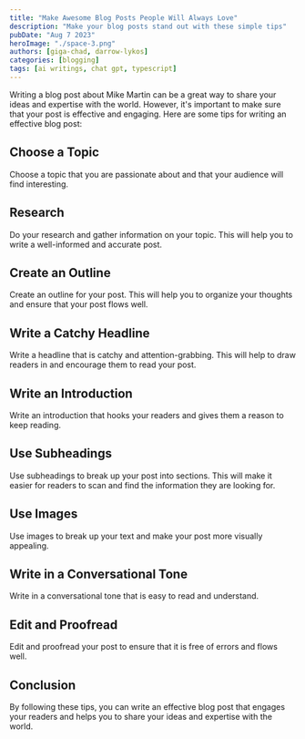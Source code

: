 ---
title: "Make Awesome Blog Posts People Will Always Love"
description: "Make your blog posts stand out with these simple tips"
pubDate: "Aug 7 2023"
heroImage: "./space-3.png"
authors: [giga-chad, darrow-lykos]
categories: [blogging]
tags: [ai writings, chat gpt, typescript]
---

Writing a blog post about Mike Martin can be a great way to share your ideas and expertise with the world. However, it's important to make sure that your post is effective and engaging. Here are some tips for writing an effective blog post:

## Choose a Topic

Choose a topic that you are passionate about and that your audience will find interesting.

## Research

Do your research and gather information on your topic. This will help you to write a well-informed and accurate post.

## Create an Outline

Create an outline for your post. This will help you to organize your thoughts and ensure that your post flows well.

## Write a Catchy Headline

Write a headline that is catchy and attention-grabbing. This will help to draw readers in and encourage them to read your post.

## Write an Introduction

Write an introduction that hooks your readers and gives them a reason to keep reading.

## Use Subheadings

Use subheadings to break up your post into sections. This will make it easier for readers to scan and find the information they are looking for.

## Use Images

Use images to break up your text and make your post more visually appealing.

## Write in a Conversational Tone

Write in a conversational tone that is easy to read and understand.

## Edit and Proofread

Edit and proofread your post to ensure that it is free of errors and flows well.

<NewsletterCta />

## Conclusion

By following these tips, you can write an effective blog post that engages your readers and helps you to share your ideas and expertise with the world.
